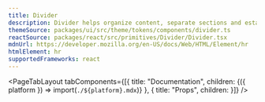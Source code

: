```yaml
---
title: Divider
description: Divider helps organize content, separate sections and establish visual rhythm.
themeSource: packages/ui/src/theme/tokens/components/divider.ts
reactSource: packages/react/src/primitives/Divider/Divider.tsx
mdnUrl: https://developer.mozilla.org/en-US/docs/Web/HTML/Element/hr
htmlElement: hr
supportedFrameworks: react
---
```



<PageTabLayout 
  tabComponents={[{
    title: "Documentation", 
    children: <Fragment>{({ platform }) => import(`./${platform}.mdx`)}</Fragment>
  },
  {
    title: "Props", 
    children: <PropsTab propsData={propsData} />
  }]}
/> 

